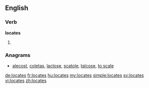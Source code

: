 ==English==

===Verb===
'''locates'''

# {{third-person singular of|locate}}

===Anagrams===
* [[alecost#English|alecost]], [[coletas#English|coletas]], [[lactose#English|lactose]], [[scatole#English|scatole]], [[talcose#English|talcose]], [[to scale#English|to scale]]

[[de:locates]]
[[fr:locates]]
[[hu:locates]]
[[my:locates]]
[[simple:locates]]
[[sv:locates]]
[[vi:locates]]
[[zh:locates]]